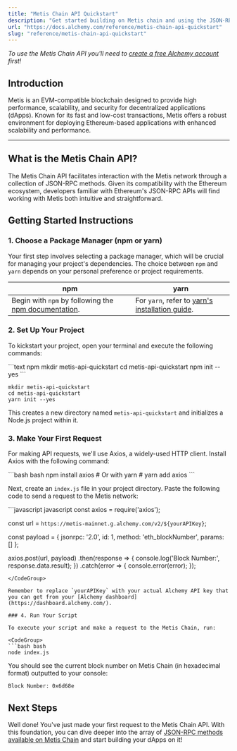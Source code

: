 ```yaml
---
title: "Metis Chain API Quickstart"
description: "Get started building on Metis chain and using the JSON-RPC API"
url: "https://docs.alchemy.com/reference/metis-chain-api-quickstart"
slug: "reference/metis-chain-api-quickstart"
---
```


*To use the Metis Chain API you'll need to [create a free Alchemy account](https://dashboard.alchemy.com/signup) first!*

## Introduction

Metis is an EVM-compatible blockchain designed to provide high performance, scalability, and security for decentralized applications (dApps). Known for its fast and low-cost transactions, Metis offers a robust environment for deploying Ethereum-based applications with enhanced scalability and performance.

***

## What is the Metis Chain API?

The Metis Chain API facilitates interaction with the Metis network through a collection of JSON-RPC methods. Given its compatibility with the Ethereum ecosystem, developers familiar with Ethereum's JSON-RPC APIs will find working with Metis both intuitive and straightforward.

## Getting Started Instructions

### 1. Choose a Package Manager (npm or yarn)

Your first step involves selecting a package manager, which will be crucial for managing your project's dependencies. The choice between `npm` and `yarn` depends on your personal preference or project requirements.

| npm                                                                                                                       | yarn                                                                                                |
| ------------------------------------------------------------------------------------------------------------------------- | --------------------------------------------------------------------------------------------------- |
| Begin with `npm` by following the [npm documentation](https://docs.npmjs.com/downloading-and-installing-node-js-and-npm). | For `yarn`, refer to [yarn's installation guide](https://classic.yarnpkg.com/lang/en/docs/install). |

### 2. Set Up Your Project

To kickstart your project, open your terminal and execute the following commands:

<CodeGroup>
  ```text npm
  mkdir metis-api-quickstart
  cd metis-api-quickstart
  npm init --yes
  ```

  ```text yarn
  mkdir metis-api-quickstart
  cd metis-api-quickstart
  yarn init --yes
  ```
</CodeGroup>

This creates a new directory named `metis-api-quickstart` and initializes a Node.js project within it.

### 3. Make Your First Request

For making API requests, we'll use Axios, a widely-used HTTP client. Install Axios with the following command:

<CodeGroup>
  ```bash bash
  npm install axios
  # Or with yarn
  # yarn add axios
  ```
</CodeGroup>

Next, create an `index.js` file in your project directory. Paste the following code to send a request to the Metis network:

<CodeGroup>
  ```javascript javascript
  const axios = require('axios');

  const url = `https://metis-mainnet.g.alchemy.com/v2/${yourAPIKey}`;

  const payload = {
    jsonrpc: '2.0',
    id: 1,
    method: 'eth_blockNumber',
    params: []
  };

  axios.post(url, payload)
    .then(response => {
      console.log('Block Number:', response.data.result);
    })
    .catch(error => {
      console.error(error);
    });
  ```
</CodeGroup>

Remember to replace `yourAPIKey` with your actual Alchemy API key that you can get from your [Alchemy dashboard](https://dashboard.alchemy.com/).

### 4. Run Your Script

To execute your script and make a request to the Metis Chain, run:

<CodeGroup>
  ```bash bash
  node index.js
  ```
</CodeGroup>

You should see the current block number on Metis Chain (in hexadecimal format) outputted to your console:

```shell
Block Number: 0x6d68e
```

## Next Steps

Well done! You've just made your first request to the Metis Chain API. With this foundation, you can dive deeper into the array of [JSON-RPC methods available on Metis Chain](/reference/metis-chain-api-endpoints) and start building your dApps on it!
